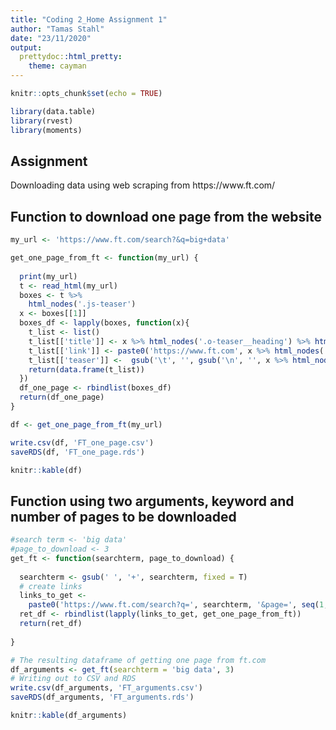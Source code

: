 ```yaml
---
title: "Coding 2_Home Assignment 1"
author: "Tamas Stahl"
date: "23/11/2020"
output:   
  prettydoc::html_pretty:
    theme: cayman
---
```


```r
knitr::opts_chunk$set(echo = TRUE)

library(data.table)
library(rvest)
library(moments)
```

## Assignment

Downloading data using web scraping from https://www.ft.com/

## Function to download one page from the website

```r
my_url <- 'https://www.ft.com/search?&q=big+data'

get_one_page_from_ft <- function(my_url) {
  
  print(my_url)
  t <- read_html(my_url)
  boxes <- t %>% 
    html_nodes('.js-teaser')
  x <- boxes[[1]]
  boxes_df <- lapply(boxes, function(x){
    t_list <- list()
    t_list[['title']] <- x %>% html_nodes('.o-teaser__heading') %>% html_text()
    t_list[['link']] <- paste0('https://www.ft.com', x %>% html_nodes('.js-teaser-heading-link') %>% html_attr('href'))
    t_list[['teaser']] <-  gsub('\t', '', gsub('\n', '', x %>% html_nodes('.js-teaser-standfirst-link') %>% html_text(), fixed = TRUE), fixed = TRUE)
    return(data.frame(t_list))  
  })
  df_one_page <- rbindlist(boxes_df)
  return(df_one_page)
}

df <- get_one_page_from_ft(my_url)

write.csv(df, 'FT_one_page.csv')
saveRDS(df, 'FT_one_page.rds')

knitr::kable(df)
```

## Function using two arguments, keyword and number of pages to be downloaded

```r
#search term <- 'big data'
#page_to_download <- 3 
get_ft <- function(searchterm, page_to_download) {
  
  searchterm <- gsub(' ', '+', searchterm, fixed = T)
  # create links
  links_to_get <- 
    paste0('https://www.ft.com/search?q=', searchterm, '&page=', seq(1, (page_to_download)))
  ret_df <- rbindlist(lapply(links_to_get, get_one_page_from_ft))
  return(ret_df)
  
}

# The resulting dataframe of getting one page from ft.com
df_arguments <- get_ft(searchterm = 'big data', 3)
# Writing out to CSV and RDS
write.csv(df_arguments, 'FT_arguments.csv')
saveRDS(df_arguments, 'FT_arguments.rds')

knitr::kable(df_arguments)
```
